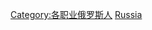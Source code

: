 {{Commons category|Academics from Russia}}

[[Category:各职业俄罗斯人|Category:各职业俄罗斯人]]
[[Category:各國學者|Russia]]